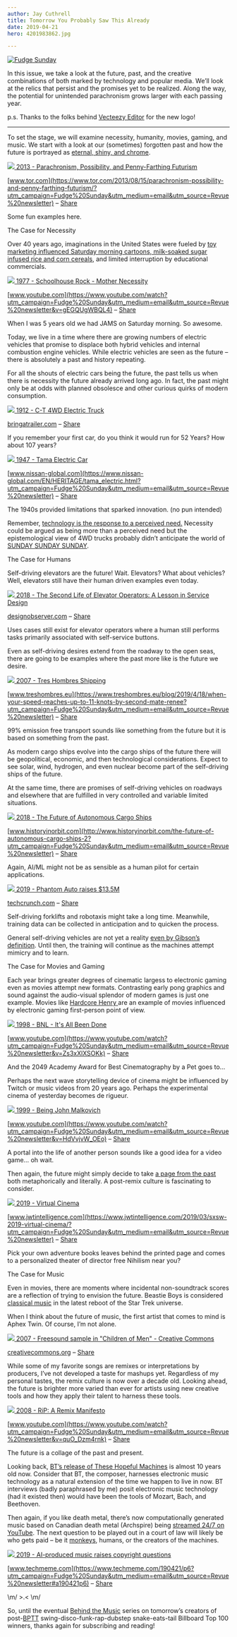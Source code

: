 ```yaml
---
author: Jay Cuthrell
title: Tomorrow You Probably Saw This Already
date: 2019-04-21
hero: 4201983862.jpg

---
```


[![Fudge Sunday](./index_files/fudgesunday.png) ](https://www.getrevue.co/profile/jaycuthrell?utm_campaign=Issue&utm_content=profileimage&utm_medium=email&utm_source=Fudge+Sunday)  
  
In this issue, we take a look at the future, past, and the creative
combinations of both marked by technology and popular media. We’ll look at the
relics that persist and the promises yet to be realized. Along the way, the
potential for unintended parachronism grows larger with each passing year.

p.s. Thanks to the folks behind [Vecteezy Editor](https://www.vecteezy.com/?utm_campaign=Fudge%20Sunday&utm_medium=email&utm_source=Revue%20newsletter) for the new logo!  
  
* * *  
  
To set the stage, we will examine necessity, humanity, movies, gaming, and music. We start with a look at our (sometimes) forgotten past and how the future is portrayed as [eternal, shiny, and chrome](https://www.youtube.com/watch?utm_campaign=Fudge%20Sunday&utm_medium=email&utm_source=Revue%20newsletter&v=GI5Jkvcf4TU).  
  
[![](./index_files/boombox.jpg) ](https://www.tor.com/2013/08/15/parachronism-possibility-and-penny-farthing-futurism/?utm_campaign=Fudge%20Sunday&utm_medium=email&utm_source=Revue%20newsletter)[2013 - Parachronism, Possibility, and Penny-Farthing Futurism](https://www.tor.com/2013/08/15/parachronism-possibility-and-penny-farthing-futurism/?utm_campaign=Fudge%20Sunday&utm_medium=email&utm_source=Revue%20newsletter)

[www.tor.com](https://www.tor.com/2013/08/15/parachronism-possibility-and-penny-farthing-futurism/?utm_campaign=Fudge%20Sunday&utm_medium=email&utm_source=Revue%20newsletter) – [Share](http://rev.vu/8qynXG?utm_campaign=Issue&utm_content=share&utm_medium=email&utm_source=Fudge+Sunday)

Some fun examples here.  
  
The Case for Necessity  
  
Over 40 years ago, imaginations in the United States were fueled by [toy marketing influenced Saturday morning cartoons, milk-soaked sugar infused rice and corn cereals](http://www.markrobinsonwrites.com/the-music-that-makes-me-dance/2017/4/25/saturday-morning-legends-hanna-barbera-the-kings-of-cartoons?utm_campaign=Fudge%20Sunday&utm_medium=email&utm_source=Revue%20newsletter), and limited interruption by educational commercials.   
  
[![](./index_files/hqdefault.jpg) ](https://www.youtube.com/watch?utm_campaign=Fudge%20Sunday&utm_medium=email&utm_source=Revue%20newsletter&v=gEGQUgWBQL4)[1977 - Schoolhouse Rock - Mother Necessity](https://www.youtube.com/watch?utm_campaign=Fudge%20Sunday&utm_medium=email&utm_source=Revue%20newsletter&v=gEGQUgWBQL4)

[www.youtube.com](https://www.youtube.com/watch?utm_campaign=Fudge%20Sunday&utm_medium=email&utm_source=Revue%20newsletter&v=gEGQUgWBQL4) – [Share](http://rev.vu/M2WYVo?utm_campaign=Issue&utm_content=share&utm_medium=email&utm_source=Fudge+Sunday)

When I was 5 years old we had JAMS on Saturday morning. So awesome.  
  
Today, we live in a time where there are growing numbers of electric vehicles
that promise to displace both hybrid vehicles and internal combustion engine
vehicles. While electric vehicles are seen as the future – there is absolutely
a past and history repeating.  
  
For all the shouts of electric cars being the future, the past tells us when
there is necessity the future already arrived long ago. In fact, the past
might only be at odds with planned obsolesce and other curious quirks of
modern consumption.  
  
[![](./index_files/151649566989d1427acc151572469303f89023c6d17060CT-truck-front-620x465-1.jpg) ](https://bringatrailer.com/2018/01/20/worked-for-52-years-still-running-1912-c-t-4wd-electric-truck/?utm_campaign=Fudge%20Sunday&utm_medium=email&utm_source=Revue%20newsletter)[1912 - C-T 4WD Electric Truck](https://bringatrailer.com/2018/01/20/worked-for-52-years-still-running-1912-c-t-4wd-electric-truck/?utm_campaign=Fudge%20Sunday&utm_medium=email&utm_source=Revue%20newsletter)

[bringatrailer.com](https://bringatrailer.com/2018/01/20/worked-for-52-years-still-running-1912-c-t-4wd-electric-truck/?utm_campaign=Fudge%20Sunday&utm_medium=email&utm_source=Revue%20newsletter) – [Share](http://rev.vu/Nbq61w?utm_campaign=Issue&utm_content=share&utm_medium=email&utm_source=Fudge+Sunday)

If you remember your first car, do you think it would run for 52 Years? How
about 107 years?  
  
[![](./index_files/1317189824189081784.jpg) ](https://www.nissan-global.com/EN/HERITAGE/tama_electric.html?utm_campaign=Fudge%20Sunday&utm_medium=email&utm_source=Revue%20newsletter)[1947 - Tama Electric Car](https://www.nissan-global.com/EN/HERITAGE/tama_electric.html?utm_campaign=Fudge%20Sunday&utm_medium=email&utm_source=Revue%20newsletter)

[www.nissan-global.com](https://www.nissan-global.com/EN/HERITAGE/tama_electric.html?utm_campaign=Fudge%20Sunday&utm_medium=email&utm_source=Revue%20newsletter) – [Share](http://rev.vu/JyjEmP?utm_campaign=Issue&utm_content=share&utm_medium=email&utm_source=Fudge+Sunday)

The 1940s provided limitations that sparked innovation. (no pun intended)  
  
  
Remember, [technology is the response to a perceived need.](https://www.google.com/search?q=%22technology%20is%20the%20response%20to%20a%20perceived%20need%22&utm_campaign=Fudge%20Sunday&utm_medium=email&utm_source=Revue%20newsletter) Necessity could be argued as being more than a perceived need but the epistemological view of 4WD trucks probably didn’t anticipate the world of [SUNDAY SUNDAY SUNDAY](https://www.youtube.com/watch?utm_campaign=Fudge%20Sunday&utm_medium=email&utm_source=Revue%20newsletter&v=s_grMGhW3X0).  
  
The Case for Humans  
  
Self-driving elevators are the future! Wait. Elevators? What about vehicles?
Well, elevators still have their human driven examples even today.  
  
[![](./index_files/39748-elevator2.jpg) ](https://designobserver.com/feature/the-second-life-of-elevator-operators-a-lesson-in-service-design/39748?utm_campaign=Fudge%20Sunday&utm_medium=email&utm_source=Revue%20newsletter)[2018 - The Second Life of Elevator Operators: A Lesson in Service Design](https://designobserver.com/feature/the-second-life-of-elevator-operators-a-lesson-in-service-design/39748?utm_campaign=Fudge%20Sunday&utm_medium=email&utm_source=Revue%20newsletter)

[designobserver.com](https://designobserver.com/feature/the-second-life-of-elevator-operators-a-lesson-in-service-design/39748?utm_campaign=Fudge%20Sunday&utm_medium=email&utm_source=Revue%20newsletter) – [Share](http://rev.vu/8qyn9E?utm_campaign=Issue&utm_content=share&utm_medium=email&utm_source=Fudge+Sunday)

Uses cases still exist for elevator operators where a human still performs
tasks primarily associated with self-service buttons.  
  
Even as self-driving desires extend from the roadway to the open seas, there
are going to be examples where the past more like is the future we desire.  
  
[![](./index_files/14457534_10154177608913347_3159006349526553640_n.jpg) ](https://www.treshombres.eu/blog/2019/4/18/when-your-speed-reaches-up-to-11-knots-by-second-mate-renee?utm_campaign=Fudge%20Sunday&utm_medium=email&utm_source=Revue%20newsletter)[2007 - Tres Hombres Shipping](https://www.treshombres.eu/blog/2019/4/18/when-your-speed-reaches-up-to-11-knots-by-second-mate-renee?utm_campaign=Fudge%20Sunday&utm_medium=email&utm_source=Revue%20newsletter)

[www.treshombres.eu](https://www.treshombres.eu/blog/2019/4/18/when-your-speed-reaches-up-to-11-knots-by-second-mate-renee?utm_campaign=Fudge%20Sunday&utm_medium=email&utm_source=Revue%20newsletter) – [Share](http://rev.vu/4KQ0ak?utm_campaign=Issue&utm_content=share&utm_medium=email&utm_source=Fudge+Sunday)

99% emission free transport sounds like something from the future but it is
based on something from the past.  
  
As modern cargo ships evolve into the cargo ships of the future there will be
geopolitical, economic, and then technological considerations. Expect to see
solar, wind, hydrogen, and even nuclear become part of the self-driving ships
of the future.  
  
At the same time, there are promises of self-driving vehicles on roadways and
elsewhere that are fulfilled in very controlled and variable limited
situations.  
  
[![](./index_files/5f1e50e9d18472800be14354f3993e39.jpg) ](http://www.historyinorbit.com/the-future-of-autonomous-cargo-ships-2?utm_campaign=Fudge%20Sunday&utm_medium=email&utm_source=Revue%20newsletter)[2018 - The Future of Autonomous Cargo Ships](http://www.historyinorbit.com/the-future-of-autonomous-cargo-ships-2?utm_campaign=Fudge%20Sunday&utm_medium=email&utm_source=Revue%20newsletter)

[www.historyinorbit.com](http://www.historyinorbit.com/the-future-of-autonomous-cargo-ships-2?utm_campaign=Fudge%20Sunday&utm_medium=email&utm_source=Revue%20newsletter) – [Share](http://rev.vu/oDjEyq?utm_campaign=Issue&utm_content=share&utm_medium=email&utm_source=Fudge+Sunday)

Again, AI/ML might not be as sensible as a human pilot for certain
applications.  
  
[![](./index_files/Phantom-Remote-Operator_12April2019.jpg) ](https://techcrunch.com/2019/04/18/phantom-auto-raises-13-5m-to-expand-remote-driving-business-to-delivery-bots-and-forklifts/?utm_campaign=Fudge%20Sunday&utm_medium=email&utm_source=Revue%20newsletter)[2019 - Phantom Auto raises $13.5M](https://techcrunch.com/2019/04/18/phantom-auto-raises-13-5m-to-expand-remote-driving-business-to-delivery-bots-and-forklifts/?utm_campaign=Fudge%20Sunday&utm_medium=email&utm_source=Revue%20newsletter)

[techcrunch.com](https://techcrunch.com/2019/04/18/phantom-auto-raises-13-5m-to-expand-remote-driving-business-to-delivery-bots-and-forklifts/?utm_campaign=Fudge%20Sunday&utm_medium=email&utm_source=Revue%20newsletter) – [Share](http://rev.vu/7PbkEo?utm_campaign=Issue&utm_content=share&utm_medium=email&utm_source=Fudge+Sunday)

Self-driving forklifts and robotaxis might take a long time. Meanwhile,
training data can be collected in anticipation and to quicken the process.  
  
General self-driving vehicles are not yet a reality [even by Gibson’s definition](https://www.goodreads.com/quotes/681-the-future-is-already-here-it-s-just-not-evenly?utm_campaign=Fudge%20Sunday&utm_medium=email&utm_source=Revue%20newsletter). Until then, the training will continue as the machines attempt mimicry and to learn.  
  
The Case for Movies and Gaming  
  
Each year brings greater degrees of cinematic largess to electronic gaming even as movies attempt new formats. Contrasting early pong graphics and sound against the audio-visual splendor of modern games is just one example. Movies like [Hardcore Henry ](https://www.youtube.com/watch?utm_campaign=Fudge%20Sunday&utm_medium=email&utm_source=Revue%20newsletter&v=hkhac9El9yg)are an example of movies influenced by electronic gaming first-person point of view.   
  
[![](./index_files/hqdefault\(1\).jpg) ](https://www.youtube.com/watch?utm_campaign=Fudge%20Sunday&utm_medium=email&utm_source=Revue%20newsletter&v=Zs3xXlXSOKk)[1998 - BNL - It's All Been Done](https://www.youtube.com/watch?utm_campaign=Fudge%20Sunday&utm_medium=email&utm_source=Revue%20newsletter&v=Zs3xXlXSOKk)

[www.youtube.com](https://www.youtube.com/watch?utm_campaign=Fudge%20Sunday&utm_medium=email&utm_source=Revue%20newsletter&v=Zs3xXlXSOKk) – [Share](http://rev.vu/V4loR3?utm_campaign=Issue&utm_content=share&utm_medium=email&utm_source=Fudge+Sunday)

And the 2049 Academy Award for Best Cinematography by a Pet goes to…  
  
Perhaps the next wave storytelling device of cinema might be influenced by
Twitch or music videos from 20 years ago. Perhaps the experimental cinema of
yesterday becomes de rigueur.  
  
[![](./index_files/hqdefault\(2\).jpg) ](https://www.youtube.com/watch?utm_campaign=Fudge%20Sunday&utm_medium=email&utm_source=Revue%20newsletter&v=HdVvjvW_OEo)[1999 - Being John Malkovich](https://www.youtube.com/watch?utm_campaign=Fudge%20Sunday&utm_medium=email&utm_source=Revue%20newsletter&v=HdVvjvW_OEo)

[www.youtube.com](https://www.youtube.com/watch?utm_campaign=Fudge%20Sunday&utm_medium=email&utm_source=Revue%20newsletter&v=HdVvjvW_OEo) – [Share](http://rev.vu/Nbq6qw?utm_campaign=Issue&utm_content=share&utm_medium=email&utm_source=Fudge+Sunday)

A portal into the life of another person sounds like a good idea for a video
game… oh wait.  
  
Then again, the future might simply decide to take [a page from the past](https://en.wikipedia.org/wiki/Choose_Your_Own_Adventure?utm_campaign=Fudge%20Sunday&utm_medium=email&utm_source=Revue%20newsletter) both metaphorically and literally. A post-remix culture is fascinating to consider.  
  
[![](./index_files/22.7_C2_B0C-stills-300x167.jpg) ](https://www.jwtintelligence.com/2019/03/sxsw-2019-virtual-cinema/?utm_campaign=Fudge%20Sunday&utm_medium=email&utm_source=Revue%20newsletter)[2019 - Virtual Cinema](https://www.jwtintelligence.com/2019/03/sxsw-2019-virtual-cinema/?utm_campaign=Fudge%20Sunday&utm_medium=email&utm_source=Revue%20newsletter)

[www.jwtintelligence.com](https://www.jwtintelligence.com/2019/03/sxsw-2019-virtual-cinema/?utm_campaign=Fudge%20Sunday&utm_medium=email&utm_source=Revue%20newsletter) – [Share](http://rev.vu/ZvdKdo?utm_campaign=Issue&utm_content=share&utm_medium=email&utm_source=Fudge+Sunday)

Pick your own adventure books leaves behind the printed page and comes to a
personalized theater of director free Nihilism near you?  
  
The Case for Music  
  
Even in movies, there are moments where incidental non-soundtrack scores are a reflection of trying to envision the future. Beastie Boys is considered [classical music](https://www.youtube.com/watch?feature=youtu.be&t=90&utm_campaign=Fudge%20Sunday&utm_medium=email&utm_source=Revue%20newsletter&v=Uy8p6hZRoP0) in the latest reboot of the Star Trek universe.   
  
When I think about the future of music, the first artist that comes to mind is
Aphex Twin. Of course, I’m not alone.  
  
[![](./index_files/cc.large_.open_.graph_.png) ](https://creativecommons.org/2007/01/17/freesound-sample-in-children-of-men/?utm_campaign=Fudge%20Sunday&utm_medium=email&utm_source=Revue%20newsletter)[2007 - Freesound sample in "Children of Men" - Creative Commons](https://creativecommons.org/2007/01/17/freesound-sample-in-children-of-men/?utm_campaign=Fudge%20Sunday&utm_medium=email&utm_source=Revue%20newsletter)

[creativecommons.org](https://creativecommons.org/2007/01/17/freesound-sample-in-children-of-men/?utm_campaign=Fudge%20Sunday&utm_medium=email&utm_source=Revue%20newsletter) – [Share](http://rev.vu/Oaq4Oq?utm_campaign=Issue&utm_content=share&utm_medium=email&utm_source=Fudge+Sunday)  
  
While some of my favorite songs are remixes or interpretations by producers,
I’ve not developed a taste for mashups yet. Regardless of my personal tastes,
the remix culture is now over a decade old. Looking ahead, the future is
brighter more varied than ever for artists using new creative tools and how
they apply their talent to harness these tools.  
  
[![](./index_files/maxresdefault.jpg) ](https://www.youtube.com/watch?utm_campaign=Fudge%20Sunday&utm_medium=email&utm_source=Revue%20newsletter&v=quO_Dzm4rnk)[2008 - RiP: A Remix Manifesto](https://www.youtube.com/watch?utm_campaign=Fudge%20Sunday&utm_medium=email&utm_source=Revue%20newsletter&v=quO_Dzm4rnk)

[www.youtube.com](https://www.youtube.com/watch?utm_campaign=Fudge%20Sunday&utm_medium=email&utm_source=Revue%20newsletter&v=quO_Dzm4rnk) – [Share](http://rev.vu/Ylq093?utm_campaign=Issue&utm_content=share&utm_medium=email&utm_source=Fudge+Sunday)

The future is a collage of the past and present.  
  
Looking back, [BT’s release of These Hopeful Machines](https://www.youtube.com/watch?utm_campaign=Fudge%20Sunday&utm_medium=email&utm_source=Revue%20newsletter&v=nAQwhnJLUS8) is almost 10 years old now. Consider that BT, the composer, harnesses electronic music technology as a natural extension of the time we happen to live in now. BT interviews (badly paraphrased by me) posit electronic music technology (had it existed then) would have been the tools of Mozart, Bach, and Beethoven.  
  
Then again, if you like death metal, there’s now computationally generated music based on Canadian death metal (Archspire) being [streamed 24/7 on YouTube](https://www.youtube.com/watch?utm_campaign=Fudge%20Sunday&utm_medium=email&utm_source=Revue%20newsletter&v=CNNmBtNcccE). The next question to be played out in a court of law will likely be who gets paid – be it [monkeys](https://www.youtube.com/watch?utm_campaign=Fudge%20Sunday&utm_medium=email&utm_source=Revue%20newsletter&v=no_elVGGgW8), humans, or the creators of the machines.  
  
[![](./index_files/acastro_190416_1777_music_ai_0001.0.jpg) ](https://www.techmeme.com/190421/p6?utm_campaign=Fudge%20Sunday&utm_medium=email&utm_source=Revue%20newsletter#a190421p6)[2019 - AI-produced music raises copyright questions](https://www.techmeme.com/190421/p6?utm_campaign=Fudge%20Sunday&utm_medium=email&utm_source=Revue%20newsletter#a190421p6)

[www.techmeme.com](https://www.techmeme.com/190421/p6?utm_campaign=Fudge%20Sunday&utm_medium=email&utm_source=Revue%20newsletter#a190421p6) – [Share](http://rev.vu/jWMQ04?utm_campaign=Issue&utm_content=share&utm_medium=email&utm_source=Fudge+Sunday)

\m/ >.< \m/  
  
So, until the eventual [Behind the Music](https://www.youtube.com/watch?utm_campaign=Fudge%20Sunday&utm_medium=email&utm_source=Revue%20newsletter&v=xeIDVFr0HMY) series on tomorrow’s creators of post-[BPTT](https://machinelearningmastery.com/gentle-introduction-backpropagation-time/?utm_campaign=Fudge%20Sunday&utm_medium=email&utm_source=Revue%20newsletter) swing-disco-funk-rap-dubstep snake-eats-tail Billboard Top 100 winners, thanks again for subscribing and reading!

